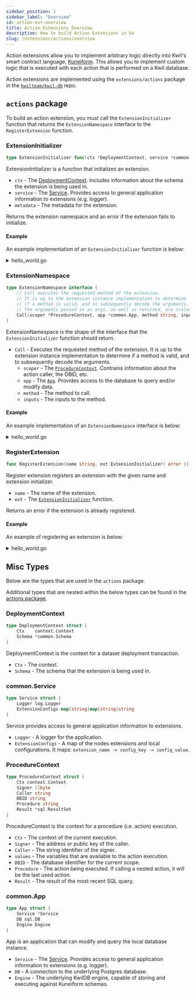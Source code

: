 ```yaml
---
sidebar_position: 1
sidebar_label: "Overview"
id: action-ext-overview
title: Action Extensions Overview
description: How to build Action Extensions in Go
slug: /extensions/actions/overview
---
```


Action extensions allow you to implement arbitrary logic directly into Kwil's smart contract language, [Kuneiform](/docs/category/kuneiform). This allows you to implement custom logic that is executed with each action that is performed on a Kwil database.

Action extensions are implemented using the `extensions/actions` package in the [`kwilteam/kwil-db`](https://github.com/kwilteam/kwil-db/blob/main/extensions/actions/actions.go) repo.

## `actions` package

To build an action extension, you must call the `ExtensionInitializer` function that returns the `ExtensionNamespace` interface to the `RegisterExtension` function.

### ExtensionInitializer

```go
type ExtensionInitializer func(ctx *DeploymentContext, service *common.Service, metadata map[string]string) (ExtensionNamespace, error)
```

ExtensionInitializer is a function that initializes an extension.

- `ctx` - The [DeploymentContext](#deploymentcontext). Includes information about the schema the extension is being used in.
- `service` - The [Service](#commonservice). Provides access to general application information to extensions (e.g. logger).
- `metadata` - The metadata for the extension.

Returns the extension namespace and an error if the extension fails to initialize.

#### Example

An example implementation of an `ExtensionInitializer` function is below:

<details>
    <summary>hello_world.go</summary>

```go title="hello_world.go"
package helloworld

import (
    "fmt"

    "github.com/kwilteam/kwil-db/extensions/actions"
    "github.com/kwilteam/kwil-db/common"
)

type HelloWorldExtension struct {
    greeting string
}

func InitializeHelloWorld(ctx *actions.DeploymentContext, service *common.Service, metadata map[string]string) (actions.ExtensionNamespace, error) {
    // Get the greeting from the metadata
    greeting, ok := metadata["greeting"]

    if !ok {
        // If the greeting is not provided, default to "Hello, "
        greeting = "Hello, "
    }

    return &HelloWorldExtension{greeting: greeting}, nil
}
```

</details>

### ExtensionNamespace

```go
type ExtensionNamespace interface {
	// Call executes the requested method of the extension.
	// It is up to the extension instance implementation to determine
	// if a method is valid, and to subsequently decode the arguments.
	// The arguments passed in as args, as well as returned, are scalar values.
	Call(scoper *ProcedureContext, app *common.App, method string, inputs []any) ([]any, error)
}
```

ExtensionNamespace is the shape of the interface that the `ExtensionInitializer` function should return.

- `Call` - Executes the requested method of the extension. It is up to the extension instance implementation to determine if a method is valid, and to subsequently decode the arguments. 
    - `scoper` - The [`ProcedureContext`](#procedurecontext). Contrains information about the action caller, the DBID, etc.
    - `app` - The [`App`](#commonapp). Provides access to the database to query and/or modify data.
    - `method` - The method to call.
    - `inputs` - The inputs to the method.


#### Example

An example implementation of an `ExtensionNamespace` interface is below:

<details>
    <summary>hello_world.go</summary>

```go title="hello_world.go"
package helloWorld

import (
    "fmt"

    "github.com/kwilteam/kwil-db/extensions/actions"
    "github.com/kwilteam/kwil-db/common"
)

...
/*
    Code from the previous example
*/
...

func (h *HelloWorldExtension) Call(scoper *actions.ProcedureContext, app *common.App, method string, inputs []any) ([]any, error) {
    switch method {
    case "sayHello":
        return h.sayHello(inputs...)
    default:
        return nil, fmt.Errorf("method %s not found", method)
    }
}

func (h *HelloWorldExtension) sayHello(inputs []any) ([]any, error) {
    // Ensure that only one name is passed
    if len(inputs) > 1 {
        return nil, fmt.Errorf("expected 1 argument for sayHello, got %d", len(inputs))
    }

    // Ensure that the name is a string
    name, ok := inputs[0].(string)

    if !ok {
        // If name is not a string, set it to "World"
        name = "World"
    }

    const greeting = h.greeting

    return []any{fmt.Sprintf("%s%s!", greeting, name)}, nil
}
```

</details>



### RegisterExtension

```go
func RegisterExtension(name string, ext ExtensionInitializer) error {}
```

Register extension registers an extension with the given name and extension initializer.

- `name` - The name of the extension.
- `ext` - The [`ExtensionInitializer`](#extensioninitializer) function.

Returns an error if the extension is already registered.

#### Example

An example of registering an extension is below:

<details>
    <summary>hello_world.go</summary>

```go title="hello_world.go"
package helloWorld

import (
    "github.com/kwilteam/kwil-db/extensions/actions"
)

...
/*
    Code from the previous examples
*/

const name = "hello_world"

func init() {
    err := actions.RegisterExtension(name, InitializeHelloWorld)
    if err != nil {
        panic(err)
    }
}
```

</details>

## Misc Types

Below are the types that are used in the `actions` package. 

Additional types that are nested within the below types can be found in the [actions package](https://github.com/kwilteam/kwil-db/blob/main/extensions/actions/actions.go).

### DeploymentContext

```go
type DeploymentContext struct {
	Ctx    context.Context
	Schema *common.Schema
}
```
DeploymentContext is the context for a dataset deployment transaction.

- `Ctx` - The context.
- `Schema` - The schema that the extension is being used in.

### common.Service

```go
type Service struct {
	Logger log.Logger
	ExtensionConfigs map[string]map[string]string
}
```

Service provides access to general application information to extensions.

- `Logger` - A logger for the application.
- `ExtensionConfigs` - A map of the nodes extensions and local configurations. It maps: `extension_name -> config_key -> config_value`.

### ProcedureContext

```go
type ProcedureContext struct {
	Ctx context.Context
	Signer []byte
	Caller string
	DBID string
	Procedure string
	Result *sql.ResultSet
}
```

ProcedureContext is the context for a procedure (i.e. action) execution.

- `Ctx` - The context of the current execution.
- `Signer` - The address or public key of the caller.
- `Caller` - The string identifier of the signer.
- `values` - The variables that are available to the action execution.
- `DBID` - The database identifier for the current scope.
- `Procedure` - The action being executed. If calling a nested action, it will be the last used action.
- `Result` - The result of the most recent SQL query.

### common.App

```go
type App struct {
	Service *Service
	DB sql.DB
	Engine Engine
}
```

App is an application that can modify and query the local database instance.

- `Service` - The [Service](#commonservice). Provides access to general application information to extensions (e.g. logger).
- `DB` - A connection to the underlying Postgres database.
- `Engine` - The underlying KwilDB engine, capable of storing and executing against Kuneiform schemas.
